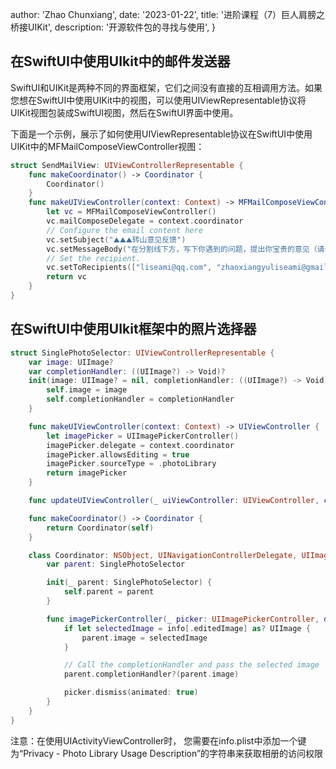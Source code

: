 
  author: 'Zhao Chunxiang',
  date: '2023-01-22',
  title: '进阶课程（7）巨人肩膀之桥接UIKit',
  description: '开源软件包的寻找与使用',
}


## **在SwiftUI中使用UIkit中的邮件发送器**


SwiftUI和UIKit是两种不同的界面框架，它们之间没有直接的互相调用方法。如果您想在SwiftUI中使用UIKit中的视图，可以使用UIViewRepresentable协议将UIKit视图包装成SwiftUI视图，然后在SwiftUI界面中使用。

下面是一个示例，展示了如何使用UIViewRepresentable协议在SwiftUI中使用UIKit中的MFMailComposeViewController视图：

```swift
struct SendMailView: UIViewControllerRepresentable {
    func makeCoordinator() -> Coordinator {
        Coordinator()
    }
    func makeUIViewController(context: Context) -> MFMailComposeViewController {
        let vc = MFMailComposeViewController()
        vc.mailComposeDelegate = context.coordinator
        // Configure the email content here
        vc.setSubject("⛰️⛰️⛰️转山意见反馈")
        vc.setMessageBody("在分割线下方，写下你遇到的问题，提出你宝贵的意见（请勿修改统一标题，否则可能无法及时查看到）！\r ———————分割线————————", isHTML: false)
        // Set the recipient.
        vc.setToRecipients(["liseami@qq.com", "zhaoxiangyuliseami@gmail.com", "504083897@qq.com"])
        return vc
    }
}
```


## **在SwiftUI中使用UIkit框架中的照片选择器**

```swift
struct SinglePhotoSelector: UIViewControllerRepresentable {
    var image: UIImage?
    var completionHandler: ((UIImage?) -> Void)?
    init(image: UIImage? = nil, completionHandler: ((UIImage?) -> Void)?){
        self.image = image
        self.completionHandler = completionHandler
    }

    func makeUIViewController(context: Context) -> UIViewController {
        let imagePicker = UIImagePickerController()
        imagePicker.delegate = context.coordinator
        imagePicker.allowsEditing = true
        imagePicker.sourceType = .photoLibrary
        return imagePicker
    }

    func updateUIViewController(_ uiViewController: UIViewController, context: Context) {}

    func makeCoordinator() -> Coordinator {
        return Coordinator(self)
    }

    class Coordinator: NSObject, UINavigationControllerDelegate, UIImagePickerControllerDelegate {
        var parent: SinglePhotoSelector

        init(_ parent: SinglePhotoSelector) {
            self.parent = parent
        }

        func imagePickerController(_ picker: UIImagePickerController, didFinishPickingMediaWithInfo info: [UIImagePickerController.InfoKey: Any]) {
            if let selectedImage = info[.editedImage] as? UIImage {
                parent.image = selectedImage
            }

            // Call the completionHandler and pass the selected image
            parent.completionHandler?(parent.image)

            picker.dismiss(animated: true)
        }
    }
}
```

注意：在使用UIActivityViewController时，
您需要在info.plist中添加一个键为“Privacy - Photo Library Usage Description”的字符串来获取相册的访问权限